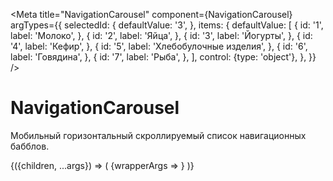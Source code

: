 

<Meta
  title="NavigationCarousel"
  component={NavigationCarousel}
  argTypes={{
    selectedId: {
      defaultValue: '3',
    },
    items: {
      defaultValue: [
        {
          id: '1',
          label: 'Молоко',
        },
        {
          id: '2',
          label: 'Яйца',
        },
        {
          id: '3',
          label: 'Йогурты',
        },
        {
          id: '4',
          label: 'Кефир',
        },
        {
          id: '5',
          label: 'Хлебобулочные изделия',
        },
        {
          id: '6',
          label: 'Говядина',
        },
        {
          id: '7',
          label: 'Рыба',
        },
      ],
      control: {type: 'object'},
    },
  }}
/>

# NavigationCarousel

Мобильный горизонтальный скроллируемый список навигационных бабблов.

<Canvas>
  <Story name="Default">
    {({children, ...args}) => (
      <PreviewDecorator theme="all">
        <NavigationCarouselStoryWrapper {...args}>
          {wrapperArgs => <NavigationCarousel {...args} {...wrapperArgs} />}
        </NavigationCarouselStoryWrapper>
      </PreviewDecorator>
    )}
  </Story>
</Canvas>

<ArgsTable story="Default" />